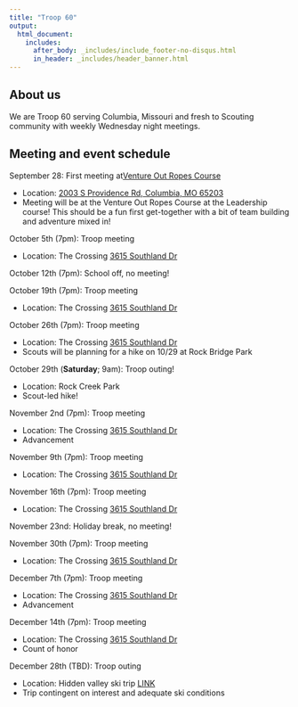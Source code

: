 ```yaml
---
title: "Troop 60"
output: 
  html_document:
    includes:
      after_body: _includes/include_footer-no-disqus.html
      in_header: _includes/header_banner.html 
---
```


<!--
library(knitr)
rmarkdown::render_site("index.Rmd")# build website
rmarkdown::render_site()# build website
-->

## About us

We are Troop 60 serving Columbia, Missouri and fresh to Scouting community with weekly Wednesday night meetings. 

## Meeting and event schedule

September 28: First meeting at[Venture Out Ropes Course](https://ventureout.missouri.edu/)

* Location: [2003 S Providence Rd, Columbia, MO 65203](https://goo.gl/maps/tbuShWswR7hL3p7a7)
* Meeting will be at the Venture Out Ropes Course at the Leadership course! This should be a fun first get-together with a bit of team building and adventure mixed in! 

October 5th (7pm): Troop meeting

* Location: The Crossing [3615 Southland Dr](https://goo.gl/maps/CK6JjYVLxYwRYgzj8)

October 12th (7pm): School off, no meeting!

October 19th (7pm): Troop meeting

* Location: The Crossing [3615 Southland Dr](https://goo.gl/maps/CK6JjYVLxYwRYgzj8)

October 26th (7pm): Troop meeting

* Location: The Crossing [3615 Southland Dr](https://goo.gl/maps/CK6JjYVLxYwRYgzj8)
* Scouts will be planning for a hike on 10/29 at Rock Bridge Park    

October 29th (**Saturday**; 9am): Troop outing!

* Location: Rock Creek Park
* Scout-led hike!

November 2nd (7pm): Troop meeting

* Location: The Crossing [3615 Southland Dr](https://goo.gl/maps/CK6JjYVLxYwRYgzj8)
* Advancement

November 9th (7pm): Troop meeting

* Location: The Crossing [3615 Southland Dr](https://goo.gl/maps/CK6JjYVLxYwRYgzj8)

November 16th (7pm): Troop meeting

* Location: The Crossing [3615 Southland Dr](https://goo.gl/maps/CK6JjYVLxYwRYgzj8)

November 23nd: Holiday break, no meeting!

November 30th (7pm): Troop meeting

* Location: The Crossing [3615 Southland Dr](https://goo.gl/maps/CK6JjYVLxYwRYgzj8)

December 7th (7pm): Troop meeting

* Location: The Crossing [3615 Southland Dr](https://goo.gl/maps/CK6JjYVLxYwRYgzj8)
* Advancement

December 14th (7pm): Troop meeting

* Location: The Crossing [3615 Southland Dr](https://goo.gl/maps/CK6JjYVLxYwRYgzj8)
* Count of honor

December 28th (TBD): Troop outing

* Location: Hidden valley ski trip [LINK](www.hiddenvalleyski.com)
* Trip contingent on interest and adequate ski conditions

